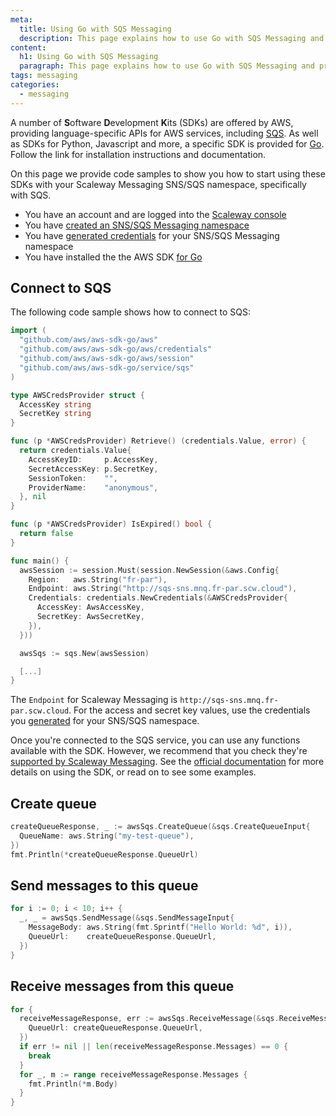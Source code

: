 ```yaml
---
meta:
  title: Using Go with SQS Messaging
  description: This page explains how to use Go with SQS Messaging and provides code samples
content:
  h1: Using Go with SQS Messaging
  paragraph: This page explains how to use Go with SQS Messaging and provides code samples
tags: messaging
categories: 
  - messaging
---
```


A number of **S**oftware **D**evelopment **K**its (SDKs) are offered by AWS, providing language-specific APIs for AWS services, including [SQS](/compute/messaging/concepts#sqs). As well as SDKs for Python, Javascript and more, a specific SDK is provided for [Go](https://aws.amazon.com/sdk-for-go/). Follow the link for installation instructions and documentation.

On this page we provide code samples to show you how to start using these SDKs with your Scaleway Messaging SNS/SQS namespace, specifically with SQS.

<Message type="requirement">

  - You have an account and are logged into the [Scaleway console](https://console.scaleway.com)  
  - You have [created an SNS/SQS Messaging namespace](/compute/messaging/how-to/create-namespace/)
  - You have [generated credentials](/compute/messaging/how-to/create-credentials/) for your SNS/SQS Messaging namespace
  - You have installed the the AWS SDK [for Go](https://aws.amazon.com/sdk-for-go/)

</Message>

## Connect to SQS

The following code sample shows how to connect to SQS:

```go
import (
  "github.com/aws/aws-sdk-go/aws"
  "github.com/aws/aws-sdk-go/aws/credentials"
  "github.com/aws/aws-sdk-go/aws/session"
  "github.com/aws/aws-sdk-go/service/sqs"
)

type AWSCredsProvider struct {
  AccessKey string
  SecretKey string
}

func (p *AWSCredsProvider) Retrieve() (credentials.Value, error) {
  return credentials.Value{
    AccessKeyID:     p.AccessKey,
    SecretAccessKey: p.SecretKey,
    SessionToken:    "",
    ProviderName:    "anonymous",
  }, nil
}

func (p *AWSCredsProvider) IsExpired() bool {
  return false
}

func main() {
  awsSession := session.Must(session.NewSession(&aws.Config{
    Region:   aws.String("fr-par"),
    Endpoint: aws.String("http://sqs-sns.mnq.fr-par.scw.cloud"),
    Credentials: credentials.NewCredentials(&AWSCredsProvider{
      AccessKey: AwsAccessKey,
      SecretKey: AwsSecretKey,
    }),
  }))

  awsSqs := sqs.New(awsSession)

  [...]
}
```

<Message type="note">

  The `Endpoint` for Scaleway Messaging is `http://sqs-sns.mnq.fr-par.scw.cloud`. For the access and secret key values, use the credentials you [generated](/compute/messaging/how-to/create-credentials/) for your SNS/SQS namespace.

</Message>

Once you're connected to the SQS service, you can use any functions available with the SDK. However, we recommend that you check they're [supported by Scaleway Messaging](https://developers.scaleway.com/en/products/messaging_and_queuing/api/v1alpha1/#sqs-api-support-actions). See the [official documentation](https://pkg.go.dev/github.com/aws/aws-sdk-go/service/sqs) for more details on using the SDK, or read on to see some examples.

## Create queue

```go
createQueueResponse, _ := awsSqs.CreateQueue(&sqs.CreateQueueInput{
  QueueName: aws.String("my-test-queue"),
})
fmt.Println(*createQueueResponse.QueueUrl)
```

## Send messages to this queue

```go
for i := 0; i < 10; i++ {
  _, _ = awsSqs.SendMessage(&sqs.SendMessageInput{
    MessageBody: aws.String(fmt.Sprintf("Hello World: %d", i)),
    QueueUrl:    createQueueResponse.QueueUrl,
  })
}
```

## Receive messages from this queue

```go
for {
  receiveMessageResponse, err := awsSqs.ReceiveMessage(&sqs.ReceiveMessageInput{
    QueueUrl: createQueueResponse.QueueUrl,
  })
  if err != nil || len(receiveMessageResponse.Messages) == 0 {
    break
  }
  for _, m := range receiveMessageResponse.Messages {
    fmt.Println(*m.Body)
  }
}
```